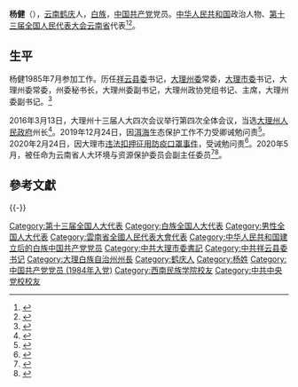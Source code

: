 {{Infobox person
|name=杨健
|birth_date={{birth year and age|1963|10}}
|ancestor=[[云南|云南]][[鹤庆|鹤庆]]
|nationality={{PRC}}
|title=[[全国人大代表|全国人大代表]]
|ethnicity=[[白族|白族]]
|gender=男
|party={{cpc}}
|website=[http://210.82.31.1:8084/delegate/viewDelegate.action?dbid=132350 全国人大代表数据库]
}}
'''杨健'''（{{bd|1963年|10月}}），[[云南|云南]][[鹤庆|鹤庆]]人，[[白族|白族]]，[[中国共产党|中国共产党]]党员。[[中华人民共和国|中华人民共和国]]政治人物、[[第十三届全国人民代表大会|第十三届全国人民代表大会]][[云南省|云南省]]代表<ref>{{Cite web|url=http://210.82.31.1:8084/delegate/viewDelegate.action?dbid=132350|title=全国人民代表大会代表信息-杨健|accessdate=2020-03-16|work=中国人大网}}</ref><ref>{{Cite web |title=中华人民共和国第十三届全国人民代表大会代表名单 |url=http://www.gov.cn/xinwen/2018-02/24/content_5268538.htm |work=中国政府网 |archive-url=https://web.archive.org/web/20200228133636/http://www.gov.cn/xinwen/2018-02/24/content_5268538.htm |archive-date=2020-02-28 |accessdate=2020-03-16 |dead-url=no}}</ref>。

==生平==
杨健1985年7月参加工作。历任[[中国共产党祥云县委员会|祥云县委]]书记，[[中国共产党大理白族自治州委员会|大理州委]]常委，[[中国共产党大理市委员会|大理市委]]书记，大理州委常委，州委秘书长，大理州委副书记，大理州政协党组书记、主席，大理州委副书记。<ref>{{Cite web |date=2018-02-07 |title=大理州新一届州长、副州长简历(州长杨健) |url=http://district.ce.cn/newarea/sddy/201802/07/t20180207_28098815.shtml |website=中国经济网 |access-date=2022-06-18 |archive-date=2022-05-13 |archive-url=https://web.archive.org/web/20220513154507/http://district.ce.cn/newarea/sddy/201802/07/t20180207_28098815.shtml }}</ref>

2016年3月13日，大理州十三届人大四次会议举行第四次全体会议，当选[[大理州人民政府|大理州人民政府]]州长<ref>{{Cite web |date=2016-03-14 |title=云南大理州委副书记、代理州长杨健全票当选州长 |url=https://www.thepaper.cn/newsDetail_forward_1443715 |work=大理日报 |archive-url=https://web.archive.org/web/20220605100829/https://www.thepaper.cn/newsDetail_forward_1443715 |archive-date=2022-06-05 |access-date=2022-05-05}}</ref>。2019年12月24日，因[[洱海|洱海]]生态保护工作不力受卿诫勉问责<ref>{{Cite web |date=2019-12-24 |title=云南省通报中央环境保护督察“回头看”及专项督察移交生态环境损害责任追究问题问责情况 |url=http://www.yn.gov.cn/ztgg/hbdc/zxqk/201912/t20191224_186075.html |work=云南省人民政府门户网站 |access-date=2022-05-08 |archive-date=2022-05-31 |archive-url=https://web.archive.org/web/20220531165438/http://www.yn.gov.cn/ztgg/hbdc/zxqk/201912/t20191224_186075.html }}</ref>。2020年2月24日，因大理市[[2019冠状病毒病中国大陆疫情相关争议#地方政府截留他地物資争议|违法扣押征用防疫口罩事件]]，受诫勉问责<ref>{{Cite web |date=2020-02-24 |title=云南大理市委书记高志宏等8人因违法扣押征用口罩被问责 |url=http://fanfu.people.com.cn/n1/2020/0224/c64371-31601833.html |work=人民网 |access-date=2022-05-08 |archive-date=2022-06-01 |archive-url=https://web.archive.org/web/20220601013528/http://fanfu.people.com.cn/n1/2020/0224/c64371-31601833.html }}</ref>。2020年5月，被任命为云南省人大环境与资源保护委员会副主任委员<ref>{{Cite web |date=2020-05-09 |title=大理州原州长杨健赴云南省人大任职 |url=https://www.thepaper.cn/newsDetail_forward_7310465 |website=澎湃新闻 |access-date=2022-06-18 |archive-date=2022-06-05 |archive-url=https://web.archive.org/web/20220605100853/https://www.thepaper.cn/newsDetail_forward_7310465 }}</ref><ref>{{Cite web |date=2020-05-10 |title=云南大理州原州长杨健履新 曾因“违法扣押口罩”被问责 |url=https://www.chinanews.com.cn/gn/2020/05-10/9180233.shtml |website=中新网 |access-date=2022-06-18 |archive-date=2022-06-18 |archive-url=https://web.archive.org/web/20220618082941/https://www.chinanews.com.cn/gn/2020/05-10/9180233.shtml }}</ref>。

==參考文獻==
{{reflist}}

{{-}}
{{start box}}
{{s-ppo|cpc}}
{{s-before|[[寸卫平|寸卫平]]}}
{{s-title|[[中国共产党祥云县委员会|中国共产党祥云县委员会]]书记|2001年1月－2004年10月}}
{{s-after|[[王瑞瑜|王瑞瑜]]}}
{{s-before|[[杨志东|杨志东]]}}
{{s-title|[[中国共产党大理市委员会|中国共产党大理市委员会]]书记|2004年10月－2006年9月}}
{{s-after|[[段玠_(1963年)|段　玠]]}}
{{s-gov|prc}}
{{s-before|[[杨宁_(1963年)|杨宁]]}}
{{s-title|[[大理白族自治州人民政府|大理白族自治州人民政府]]州长|2016年3月－2020年4月}}
{{s-after|[[杨国宗_(1968年)|杨国宗]]}}
{{end box}}

[[Category:第十三届全国人大代表|Category:第十三届全国人大代表]]
[[Category:白族全国人大代表|Category:白族全国人大代表]]
[[Category:男性全国人大代表|Category:男性全国人大代表]]
[[Category:雲南省全國人民代表大會代表|Category:雲南省全國人民代表大會代表]]
[[Category:中华人民共和国建立后的白族中国共产党党员|Category:中华人民共和国建立后的白族中国共产党党员]]
[[Category:中共大理市委書記|Category:中共大理市委書記]]
[[Category:中共祥云县委书记|Category:中共祥云县委书记]]
[[Category:大理白族自治州州長|Category:大理白族自治州州長]]
[[Category:鹤庆人|Category:鹤庆人]]
[[Category:杨姓|Category:杨姓]]
[[Category:中国共产党党员_(1984年入党)|Category:中国共产党党员 (1984年入党)]]
[[Category:西南民族学院校友|Category:西南民族学院校友]]
[[Category:中共中央党校校友|Category:中共中央党校校友]]
